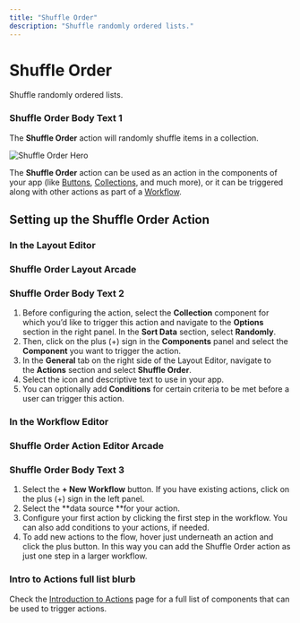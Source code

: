 ```yaml
---
title: "Shuffle Order"
description: "Shuffle randomly ordered lists."
---
```


# Shuffle Order

Shuffle randomly ordered lists.

### Shuffle Order Body Text 1

The **Shuffle Order** action will randomly shuffle items in a collection. 



![Shuffle Order Hero](https://images.ctfassets.net/yreygbm72t08/6XkIuy12UrDa0AxyQoDQzX/e0d65389b4ed390e60033651b4e45ba0/CleanShot_2024-10-04_at_11_.04.44_2x.png)



The **Shuffle Order** action can be used as an action in the components of your app (like [Buttons](/essentials/components/button), [Collections](/essentials/components/collection), and much more), or it can be triggered along with other actions as part of a [Workflow](/getting-started/introduction-to-workflows).

## **Setting up the Shuffle Order Action**

### In the Layout Editor



### Shuffle Order Layout Arcade

### Shuffle Order Body Text 2

1. Before configuring the action, select the **Collection** component for which you’d like to trigger this action and navigate to the **Options** section in the right panel. In the **Sort Data** section, select **Randomly**.
2. Then, click on the plus (+) sign in the **Components** panel and select the **Component** you want to trigger the action.
3. In the **General** tab on the right side of the Layout Editor, navigate to the **Actions** section and select **Shuffle Order**.
4. Select the icon and descriptive text to use in your app.
5. You can optionally add **Conditions** for certain criteria to be met before a user can trigger this action.

### In the Workflow Editor



### Shuffle Order Action Editor Arcade

### Shuffle Order Body Text 3

1. Select the **+ New Workflow** button. If you have existing actions, click on the plus (+) sign in the left panel.
2. Select the **data source **for your action.
3. Configure your first action by clicking the first step in the workflow. You can also add conditions to your actions, if needed.
4. To add new actions to the flow, hover just underneath an action and click the plus button. In this way you can add the Shuffle Order action as just one step in a larger workflow.



### Intro to Actions full list blurb

Check the [Introduction to Actions](/automation/actions) page for a full list of components that can be used to trigger actions.

